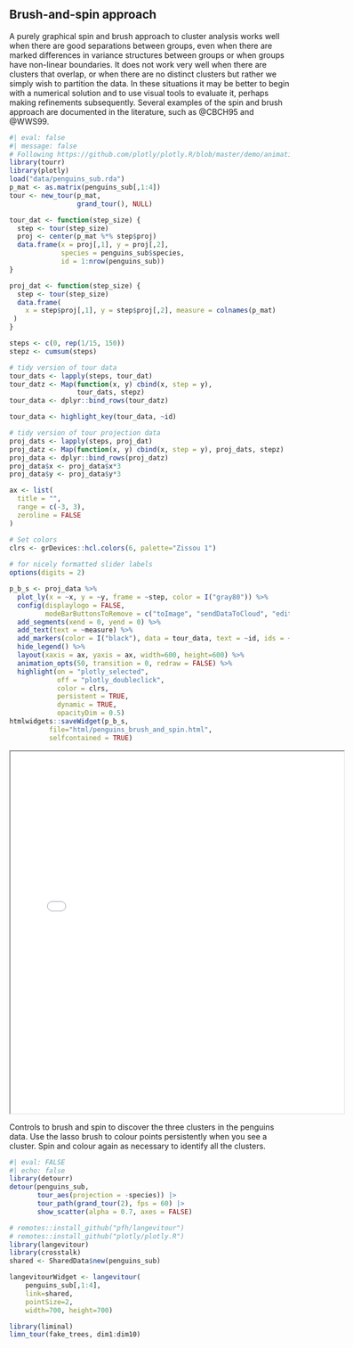 ## Brush-and-spin approach {#sec-clust-graphics}

\index{brushing!persistent} \index{tour}
\index{cluster analysis!spin and brush}

A purely graphical spin and brush approach to cluster analysis works well when there are good separations between groups, even when there are marked differences in variance structures between groups or when groups have non-linear boundaries. It does not work very well when there are clusters that overlap, or when there are no distinct clusters but rather
we simply wish to partition the data. In these situations it may be better to begin with a numerical solution and to use visual tools to evaluate it, perhaps making refinements subsequently. Several examples of the spin and brush approach are documented in the literature, such as
@CBCH95 and @WWS99.

```r
#| eval: false
#| message: false
# Following https://github.com/plotly/plotly.R/blob/master/demo/animation-tour-basic.R
library(tourr)
library(plotly)
load("data/penguins_sub.rda")
p_mat <- as.matrix(penguins_sub[,1:4])
tour <- new_tour(p_mat, 
                 grand_tour(), NULL)

tour_dat <- function(step_size) {
  step <- tour(step_size)
  proj <- center(p_mat %*% step$proj)
  data.frame(x = proj[,1], y = proj[,2], 
             species = penguins_sub$species,
             id = 1:nrow(penguins_sub))
}

proj_dat <- function(step_size) {
  step <- tour(step_size)
  data.frame(
    x = step$proj[,1], y = step$proj[,2], measure = colnames(p_mat)
 )
}

steps <- c(0, rep(1/15, 150))
stepz <- cumsum(steps)

# tidy version of tour data
tour_dats <- lapply(steps, tour_dat)
tour_datz <- Map(function(x, y) cbind(x, step = y),
                 tour_dats, stepz)
tour_data <- dplyr::bind_rows(tour_datz)

tour_data <- highlight_key(tour_data, ~id)

# tidy version of tour projection data
proj_dats <- lapply(steps, proj_dat)
proj_datz <- Map(function(x, y) cbind(x, step = y), proj_dats, stepz)
proj_data <- dplyr::bind_rows(proj_datz)
proj_data$x <- proj_data$x*3
proj_data$y <- proj_data$y*3

ax <- list(
  title = "",
  range = c(-3, 3),
  zeroline = FALSE
)

# Set colors
clrs <- grDevices::hcl.colors(6, palette="Zissou 1")
  
# for nicely formatted slider labels
options(digits = 2)

p_b_s <- proj_data %>%
  plot_ly(x = ~x, y = ~y, frame = ~step, color = I("gray80")) %>%
  config(displaylogo = FALSE, 
         modeBarButtonsToRemove = c("toImage", "sendDataToCloud", "editInChartStudio", "zoom2d", "zoomIn2d", "zoomOut2d", "pan2d", "drawclosedpath", "drawopenpath", "autoScale2d", "hoverClosestCartesian", "hoverCompareCartesian", "resetScale2d")) %>%
  add_segments(xend = 0, yend = 0) %>%
  add_text(text = ~measure) %>%
  add_markers(color = I("black"), data = tour_data, text = ~id, ids = ~id, hoverinfo = "text") %>%
  hide_legend() %>%
  layout(xaxis = ax, yaxis = ax, width=600, height=600) %>%
  animation_opts(50, transition = 0, redraw = FALSE) %>%
  highlight(on = "plotly_selected", 
            off = "plotly_doubleclick",
            color = clrs, 
            persistent = TRUE, 
            dynamic = TRUE, 
            opacityDim = 0.5)
htmlwidgets::saveWidget(p_b_s,
          file="html/penguins_brush_and_spin.html",
          selfcontained = TRUE)

```

::: {#fig-penguins-brush-and-spin fig-align="center"}

<iframe width="600" height="650" src="html/penguins_brush_and_spin.html" title="Controls to brush and spin to discover the three clusters in the penguins data."></iframe>

Controls to brush and spin to discover the three clusters in the penguins data. Use the lasso brush to colour points persistently when you see a cluster. Spin and colour again as necessary to identify all the clusters.
:::

```r
#| eval: FALSE
#| echo: false
library(detourr)
detour(penguins_sub, 
       tour_aes(projection = -species)) |>
       tour_path(grand_tour(2), fps = 60) |>
       show_scatter(alpha = 0.7, axes = FALSE)

# remotes::install_github("pfh/langevitour")
# remotes::install_github("plotly/plotly.R")
library(langevitour)
library(crosstalk)
shared <- SharedData$new(penguins_sub)

langevitourWidget <- langevitour(
    penguins_sub[,1:4], 
    link=shared,  
    pointSize=2,
    width=700, height=700)

library(liminal)
limn_tour(fake_trees, dim1:dim10)
```

<!--
\index{datasets!\Data{PRIM7}}

This description of the spin and brush approach on \Data{PRIM7}, a
particle physics dataset, follows that in \citeasnoun{CBCH95}. The data
contains seven variables. We have no labels for the data, so when we
begin, all the points have the same color and glyph. Watch the data in a
tour for a few minutes and you will see that there are no natural
clusters, but there is clearly structure.

\index{projection pursuit!indexes}
\index{projection pursuit!indexes!holes}
\index{projection pursuit!indexes!central mass}
\index{principal component analysis}

We will use the projection pursuit guided tour to help us find that
structure. We will tour on the principal components, rather than the raw
variables, because that improves the performance of the projection
pursuit indexes. Two indexes are useful for detecting clusters: holes
and central mass. The holes index is sensitive to projections where
there are few points (i.e., a hole) in the center. The central mass
index is the opposite: It is sensitive to projections that have too many
points in the center. These indexes are explained in @chap-toolbox.

The holes index is usually the most useful for clustering, but not for
the particle physics data, because it does not have a \`\`hole'' at the
center. The central mass index is the most appropriate here. Alternate
between optimization (a guided tour) and the unguided grand tour to find
local maxima, each of which is a projection that is potentially useful
for revealing clusters. The process is illustrated in @fig-prim7-tour.

The top left plot shows the initial default projection, the second
principal component plotted against the first. The plot next to it shows
the projected data corresponding to the first local maximum found by the
guided tour. It has three strands of points stretching out from the
central clump and several outliers. We brush the points along each
strand, in red, blue, and orange, and we paint the outliers with open
circles. (See the next two plots.) We continue by choosing a new random
start for the guided tour, and then waiting until new territory in the
data is discovered. \index{brushing!persistent}

The optimization settles on a projection where there are three strands
visible, as observed in the leftmost plot in the second row. Two strands
have been previously brushed, but a new one has appeared; this is
painted yellow.

We also notice that there is another new strand hidden below the red
strand. It is barely distinguishable from the red strand in this
projection, but the two strands separate widely in other projections. It
is tricky to brush it, because it is not well separated in this
projection. We use a trick: Hide the red points, brush the new strand
green, and \`\`unhide'' the red points again (middle plot in the second
row).

Five clusters have been easily identified, and now finding new clusters
in this data is increasingly difficult. After several more alternations
between the grand tour and the guided tour, we find something new (shown
in the rightmost plot in the second row): One more strand has emerged,
and we paint it pink.

% Figure 3
\begin{figure}[htp]
\centerline{{\includegraphics[width=1.5in]{chap-clust/prim7-pp1.pdf}}
 {\includegraphics[width=1.5in]{chap-clust/prim7-pp2.pdf}}
 {\includegraphics[width=1.5in]{chap-clust/prim7-pp5.pdf}}}
\smallskip
\centerline{{\includegraphics[width=1.5in]{chap-clust/prim7-pp7.pdf}}
 {\includegraphics[width=1.5in]{chap-clust/prim7-pp8.pdf}}
 {\includegraphics[width=1.5in]{chap-clust/prim7-pp9.pdf}}}
\centerline{{\includegraphics[width=1.5in]{chap-clust/prim7-pp10.pdf}}
  {\includegraphics[width=1.5in]{chap-clust/prim7-pp11.pdf}}
  {\includegraphics[width=1.5in]{chap-clust/prim7-pp13.pdf}}}
\caption[Stages of ``spin and brush'' on \Data{PRIM7}]{Stages of spin
and brush on \Data{PRIM7}.  The high-dimensional geometry emerges as
the clusters are painted.}
\label{prim7-tour}
\end{figure}

The results at this stage are summarized by the bottom row of plots.
There is a very visible triangular component (in gray) revealed when all
of the colored points are hidden. We check the shape of this cluster by
drawing lines between outer points to contain the inner ones. Touring
after the lines are drawn helps to check how well they match the shape
of the clusters. The colored groups pair up at each vertex, and we draw
in the shape of these too --- a single line matches the structures
reasonably well.

The final step of the spin and brush clustering is to clean up this
solution, touching up the color groups by continuing to tour, and
repainting a point here and there. When we finish, we have found seven
clusters in this data that form a very strong geometric object in the
data space: a two-dimensional (2D) triangle, with two one-dimensional
(1D) strands extending in different directions from each vertex. The
lines confirm our understanding of this object's shape, because the
points stay close to the lines in all of the projections observed in a
tour.

% Figure 4
\begin{figure}
\centerline{
   \includegraphics[width=1.5in]{chap-clust/prim7-pp13-model.pdf}
   \includegraphics[width=3in]{chap-clust/prim7-par.pdf}
}
\caption[The \Data{PRIM7} model summarized]{The \Data{PRIM7} model
summarized.  The model summary {\bf (left)} was formed by adding line
segments manually.  In the parallel coordinate plot, the profiles
highlighted in dark gray correspond to the points in the 2D triangle
at the center of the model.  }
\label{prim7-model}
\end{figure}

The next stage of cluster analysis is to characterize the nature of the
clusters. To do that, we would calculate summary statistics for each
cluster, and plot the clusters (@fig-prim7-model). When we plot the
clusters of the particle physics data, we find that the 2D triangle
exists primarily in the plane defined by X3 and X5. If you do the same,
notice that the variance in measurements for the gray group is large in
variables X3 and X5, but negligible in the other variables. The linear
pieces can also be characterized by their distributions on each of the
variables. With this example, we have shown that it is possible to
uncover very unusual clusters in data without any domain knowledge.

Here are several tips about the spin and brush approach.

-   Save the dataset frequently during the exploration of a complex
    dataset, being sure to save your colors and glyphs, because it may
    take several sessions to arrive at a final clustering.\
-   Manual controls are useful for refining the optimal projection
    because another projection in the neighborhood may be more
    revealing.\
-   The holes index is usually the most successful projection pursuit
    index for finding clusters.
-   Principal component coordinates may provide a better starting point
    than the raw variables.

Finally, the spin and brush method will not work well if there are no
clear separations in the data, and the clusters are high-dimensional,
unlike the low-dimensional clusters found in this example.
-->